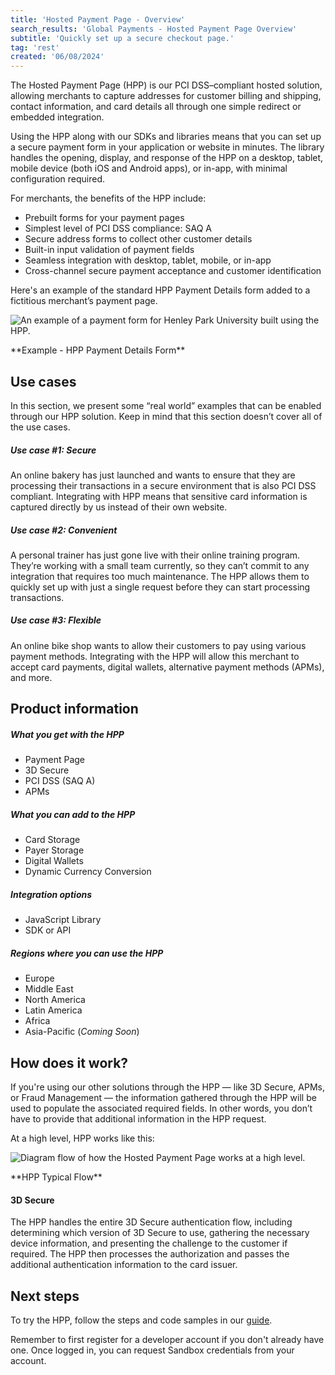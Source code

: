 ```yaml
---
title: 'Hosted Payment Page - Overview'
search_results: 'Global Payments - Hosted Payment Page Overview'
subtitle: 'Quickly set up a secure checkout page.'
tag: 'rest'
created: '06/08/2024'
---
```

The Hosted Payment Page (HPP) is our <Tooltip content="Payment Card Industry Data Security Standard">PCI DSS</Tooltip>–compliant hosted solution, allowing merchants to capture addresses for customer billing and shipping, contact information, and card details all through one simple redirect or embedded integration.

Using the HPP along with our SDKs and libraries means that you can set up a secure payment form in your application or website in minutes. The library handles the opening, display, and response of the HPP on a desktop, tablet, mobile device (both iOS and Android apps), or in-app, with minimal configuration required.

For merchants, the benefits of the HPP include:
* Prebuilt forms for your payment pages
* Simplest level of PCI DSS compliance: <Tooltip content="Self-Assessment Questionnaire A is for merchants who outsource card data responsibility to a third party.">SAQ A</Tooltip>
* Secure address forms to collect other customer details
* Built-in input validation of payment fields
* Seamless integration with desktop, tablet, mobile, or in-app
* Cross-channel secure payment acceptance and customer identification

Here's an example of the standard HPP Payment Details form added to a fictitious merchant’s payment page. 

![An example of a payment form for Henley Park University built using the HPP.](/gh-assets/hpp_example.png)
<p style={{textAlign: "center"}}>**Example - HPP Payment Details Form**</p>

## Use cases
In this section, we present some “real world” examples that can be enabled through our HPP solution. Keep in mind that this section doesn’t cover all of the use cases.

##### Use case #1: Secure
An online bakery has just launched and wants to ensure that they are processing their transactions in a secure environment that is also PCI DSS compliant. Integrating with HPP means that sensitive card information is captured directly by us instead of their own website.

##### Use case #2: Convenient
A personal trainer has just gone live with their online training program. They’re working with a small team currently, so they can’t commit to any integration that requires too much maintenance. The HPP allows them to quickly set up with just a single request before they can start processing transactions.

##### Use case #3: Flexible
An online bike shop wants to allow their customers to pay using various payment methods. Integrating with the HPP will allow this merchant to accept card payments, digital wallets, alternative payment methods (APMs), and more.

## Product information
##### What you get with the HPP
* Payment Page
* 3D Secure
* PCI DSS (SAQ A)
* APMs

##### What you can add to the HPP
* Card Storage
* Payer Storage
* Digital Wallets
* Dynamic Currency Conversion

##### Integration options
* JavaScript Library
* SDK or API

##### Regions where you can use the HPP
* Europe
* Middle East
* North America
* Latin America
* Africa
* Asia-Pacific (*Coming Soon*)


## How does it work?
If you're using our other solutions through the HPP — like 3D Secure, APMs, or Fraud Management — the information gathered through the HPP will be used to populate the associated required fields. In other words, you don’t have to provide that additional information in the HPP request.

At a high level, HPP works like this:

![Diagram flow of how the Hosted Payment Page works at a high level.](/gh-assets/hpp_flow.png)
<p style={{textAlign: "center"}}>**HPP Typical Flow**</p>

#### 3D Secure
The HPP handles the entire 3D Secure authentication flow, including determining which version of 3D Secure to use, gathering the necessary device information, and presenting the challenge to the customer if required. The HPP then processes the authorization and passes the additional authentication information to the card issuer.


## Next steps
To try the HPP, follow the steps and code samples in our [guide](/docs/payments/online/hosted-payment-page-guide).

<Infobox>
  Remember to first register for a developer account if you don't already have one. Once logged in, you can request Sandbox credentials from your account.
</Infobox>
